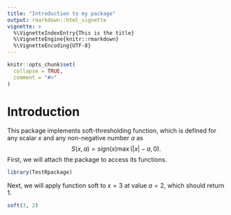 ```yaml
---
title: "Introduction to my package"
output: rmarkdown::html_vignette
vignette: >
  %\VignetteIndexEntry{This is the title}
  %\VignetteEngine{knitr::rmarkdown}
  %\VignetteEncoding{UTF-8}
---
```


```r
knitr::opts_chunk$set(
  collapse = TRUE,
  comment = "#>"
)
```

# Introduction

This package implements soft-thresholding function, which is defined for any scalar $x$ and any non-negative number $a$ as 
$$
S(x, a) = sign(x)\max(|x|-a, 0).
$$
First, we will attach the package to access its functions.

```r
library(TestRpackage)
```

Next, we will apply function soft to $x=3$ at value $a=2$, which should return 1.
```r
soft(3, 2)
```
